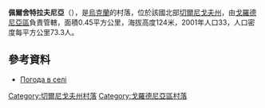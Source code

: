 {{coord|51|40|30|N|31|29|45|E|scale:100000|display=title}}

'''佩爾舍特拉夫尼亞'''（{{lang-uk|Перше Травня}}），是[[烏克蘭|烏克蘭]]的村落，位於該國北部[[切爾尼戈夫州|切爾尼戈夫州]]，由[[戈羅德尼亞區|戈羅德尼亞區]]負責管轄，面積0.45平方公里，海拔高度124米，2001年人口33，人口密度每平方公里73.3人。

==參考資料==
*[http://weather.in.ua/ua/chernigovskaja/19982 Погода в селі ] {{Wayback|url=http://weather.in.ua/ua/chernigovskaja/19982 |date=20111220142809 }}

[[Category:切爾尼戈夫州村落|Category:切爾尼戈夫州村落]]
[[Category:戈羅德尼亞區村落|Category:戈羅德尼亞區村落]]


{{Chernihiv-geo-stub}}